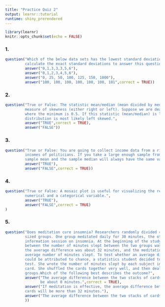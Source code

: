 ```yaml
---
title: "Practice Quiz 2"
output: learnr::tutorial
runtime: shiny_prerendered
---
```


```r
library(learnr)
knitr::opts_chunk$set(echo = FALSE)
```
<style>body{text-align: justify}</style>
### 1.

```r
question("Which of the below data sets has the lowest standard deviation? You do not need to 
         calculate the exact standard deviations to answer this question.",
         answer("0,1,3,3,3,5,6"),
         answer("0,1,2,3,4,5,6"),
         answer("0, 25, 50, 100, 125, 150, 1000"),
         answer("100, 100, 100, 100, 100, 100, 101",correct = TRUE))
```

### 2.

```r
question("True or False: The statistic mean/median (mean divided by median) can be used as a 
         measure of skewness (either right or left). Suppose we are dealing with a distribution
         where the minimum is 0.5. If this statistic (mean/median) is less than 1, the
         distribution is most likely left skewed.",
         answer("TRUE",correct = TRUE),
         answer("FALSE"))
```

### 3.

```r
question("True or False: You are going to collect income data from a right-skewed distribution of 
         incomes of politicians. If you take a large enough sample from that distribution, the 
         sample mean and the sample median will always have the same value.",
         answer("TRUE"),
         answer("FALSE",correct = TRUE))
```

### 4.

```r
question("True or False: A mosaic plot is useful for visualizing the relationship between a
         numerical and a categorical variable.",
         answer("TRUE"),
         answer("FALSE",correct = TRUE)
)
```

### 5.

```r
question("Does meditation cure insomnia? Researchers randomly divided 400 people into two equal-  
         sized groups. One group meditated daily for 30 minutes, the other group attended a 2-hour
         information session on insomnia. At the beginning of the study, the average difference
         between the number of minutes slept between the two groups was about 0. After the study,
         the average difference was about 32 minutes, and the meditation group had a higher
         average number of minutes slept. To test whether an average difference of 32 minutes
         could be attributed to chance, a statistics student decided to conduct a randomization
         test. She wrote the number of minutes slept by each subject in the study on an index
         card. She shuffled the cards together very well, and then dealt them into two equal-sized
         groups.Which of the following best describes the outcome?",
         answer("The average difference between the two stacks of cards will
                be about 0 minutes.",correct = TRUE),
         answer("If meditation is effective, the average difference between the two stacks of 
         cards will be more than 32 minutes."),
         answer("The average difference between the two stacks of cards will be about 32 minutes."
         ))
```